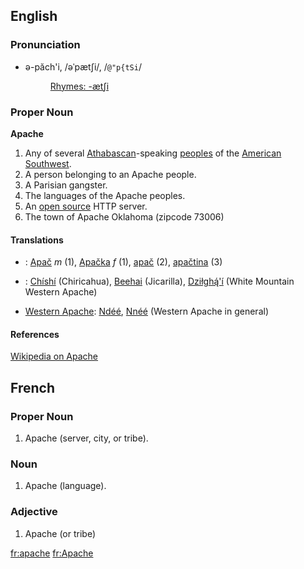 ==English==
===Pronunciation===
*ə-păch'i, /əˈpætʃi/, /<tt>@"p{tSi</tt>/
*:[[Rhymes:English:-ætʃi|Rhymes: -ætʃi]]

===Proper Noun===
'''Apache'''

# Any of several [[Athabascan]]-speaking [[people]]s of the [[American]] [[Southwest]].
# A person belonging to an Apache people.
# A Parisian gangster.
# The languages of the Apache peoples.
# An [[open source]] HTTP server.
# The town of Apache Oklahoma (zipcode 73006)

====Translations====
*{{sk}}: [[Apač#Slovak|Apač]] ''m'' (1), [[Apačka]] ''f'' (1), [[apač]] (2), [[apačtina]] (3)
*{{nv}}: [[Chíshí]] (Chiricahua), [[Beehai]] (Jicarilla), [[Dziłghą́'í]] (White Mountain Western Apache)
*[[Western Apache]]: [[Ndéé]], [[Nnéé]] (Western Apache in general)

====References====
[[w:Apache|Wikipedia on Apache]]

== French ==

===Proper Noun===

# Apache (server, city, or tribe).

===Noun===

# Apache (language).

===Adjective===

# Apache (or tribe)

[[fr:apache]]
[[fr:Apache]]